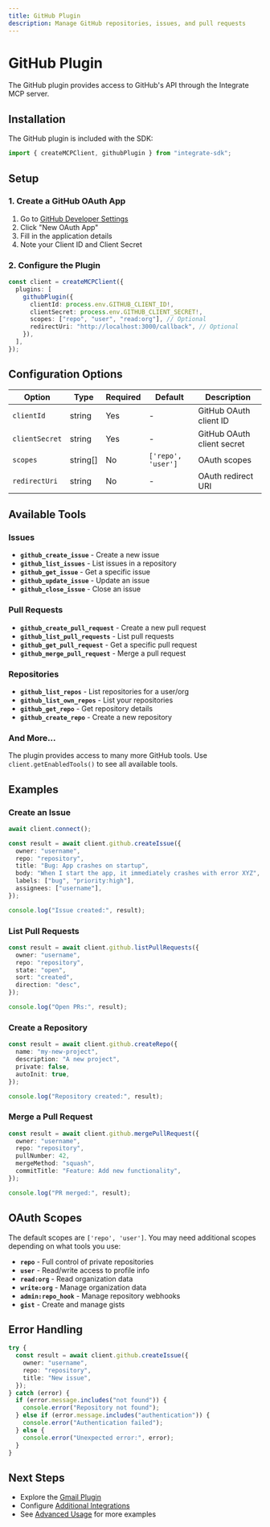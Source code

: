 ```yaml
---
title: GitHub Plugin
description: Manage GitHub repositories, issues, and pull requests
---
```


# GitHub Plugin

The GitHub plugin provides access to GitHub's API through the Integrate MCP server.

## Installation

The GitHub plugin is included with the SDK:

```typescript
import { createMCPClient, githubPlugin } from "integrate-sdk";
```

## Setup

### 1. Create a GitHub OAuth App

1. Go to [GitHub Developer Settings](https://github.com/settings/developers)
2. Click "New OAuth App"
3. Fill in the application details
4. Note your Client ID and Client Secret

### 2. Configure the Plugin

```typescript
const client = createMCPClient({
  plugins: [
    githubPlugin({
      clientId: process.env.GITHUB_CLIENT_ID!,
      clientSecret: process.env.GITHUB_CLIENT_SECRET!,
      scopes: ["repo", "user", "read:org"], // Optional
      redirectUri: "http://localhost:3000/callback", // Optional
    }),
  ],
});
```

## Configuration Options

| Option         | Type     | Required | Default            | Description                |
| -------------- | -------- | -------- | ------------------ | -------------------------- |
| `clientId`     | string   | Yes      | -                  | GitHub OAuth client ID     |
| `clientSecret` | string   | Yes      | -                  | GitHub OAuth client secret |
| `scopes`       | string[] | No       | `['repo', 'user']` | OAuth scopes               |
| `redirectUri`  | string   | No       | -                  | OAuth redirect URI         |

## Available Tools

### Issues

- **`github_create_issue`** - Create a new issue
- **`github_list_issues`** - List issues in a repository
- **`github_get_issue`** - Get a specific issue
- **`github_update_issue`** - Update an issue
- **`github_close_issue`** - Close an issue

### Pull Requests

- **`github_create_pull_request`** - Create a new pull request
- **`github_list_pull_requests`** - List pull requests
- **`github_get_pull_request`** - Get a specific pull request
- **`github_merge_pull_request`** - Merge a pull request

### Repositories

- **`github_list_repos`** - List repositories for a user/org
- **`github_list_own_repos`** - List your repositories
- **`github_get_repo`** - Get repository details
- **`github_create_repo`** - Create a new repository

### And More...

The plugin provides access to many more GitHub tools. Use `client.getEnabledTools()` to see all available tools.

## Examples

### Create an Issue

```typescript
await client.connect();

const result = await client.github.createIssue({
  owner: "username",
  repo: "repository",
  title: "Bug: App crashes on startup",
  body: "When I start the app, it immediately crashes with error XYZ",
  labels: ["bug", "priority:high"],
  assignees: ["username"],
});

console.log("Issue created:", result);
```

### List Pull Requests

```typescript
const result = await client.github.listPullRequests({
  owner: "username",
  repo: "repository",
  state: "open",
  sort: "created",
  direction: "desc",
});

console.log("Open PRs:", result);
```

### Create a Repository

```typescript
const result = await client.github.createRepo({
  name: "my-new-project",
  description: "A new project",
  private: false,
  autoInit: true,
});

console.log("Repository created:", result);
```

### Merge a Pull Request

```typescript
const result = await client.github.mergePullRequest({
  owner: "username",
  repo: "repository",
  pullNumber: 42,
  mergeMethod: "squash",
  commitTitle: "Feature: Add new functionality",
});

console.log("PR merged:", result);
```

## OAuth Scopes

The default scopes are `['repo', 'user']`. You may need additional scopes depending on what tools you use:

- **`repo`** - Full control of private repositories
- **`user`** - Read/write access to profile info
- **`read:org`** - Read organization data
- **`write:org`** - Manage organization data
- **`admin:repo_hook`** - Manage repository webhooks
- **`gist`** - Create and manage gists

## Error Handling

```typescript
try {
  const result = await client.github.createIssue({
    owner: "username",
    repo: "repository",
    title: "New issue",
  });
} catch (error) {
  if (error.message.includes("not found")) {
    console.error("Repository not found");
  } else if (error.message.includes("authentication")) {
    console.error("Authentication failed");
  } else {
    console.error("Unexpected error:", error);
  }
}
```

## Next Steps

- Explore the [Gmail Plugin](/docs/plugins/gmail)
- Configure [Additional Integrations](/docs/plugins/custom-plugins)
- See [Advanced Usage](/docs/guides/advanced-usage) for more examples
